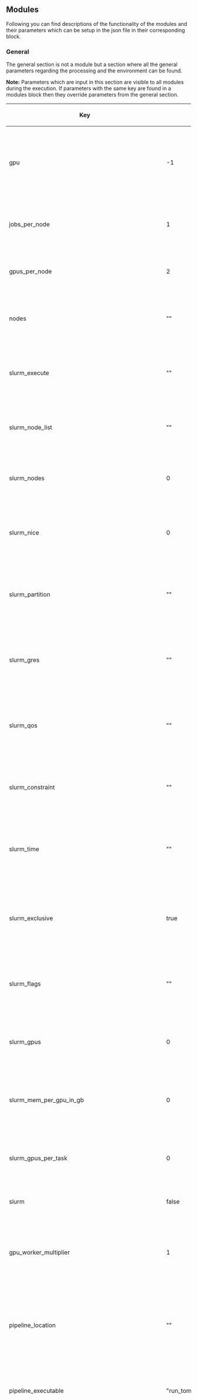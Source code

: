 == Modules ==

Following you can find descriptions of the functionality of the modules and their parameters which can be setup in the json file in their corresponding block.

=== General ===

The general section is not a module but a section where all the general parameters regarding the processing and the environment can be found.

'''Note:''' Parameters which are input in this section are visible to all modules during the execution. If parameters with the same key are found in a modules block then they override parameters from the general section.

{| class="wikitable"
|-
! scope="col" | Key
! scope="col" | Default Value
! scope="col" | Description
! scope="col" | Examples
|-
! scope="row" | gpu
| -1
| defines the GPUs to use, -1 means take all GPUs, positive number takes one GPU, a combination of positive numbers in square brackets defines multiple GPUs to be used, 0 means no GPUs
| -1, 2, [1,2,3]
|-
! scope="row" | jobs_per_node
| 1
| controls how many jobs should be executed per node, '''affects only processing on a SLURM cluster'''
|
|-
! scope="row" | gpus_per_node
| 2
| controls how many gpus are per node available, '''affects only processing on a SLURM cluster'''
|
|-
! scope="row" | nodes
| ""
| controls which nodes should be used for processing, '''affects only processing on a SLURM cluster'''
|
|-
! scope="row" | slurm_execute
| ""
| controls if jobs should be executed on SLURM or if just the commands should be output to the terminal, '''affects only processing on a SLURM cluster'''
|
|-
! scope="row" | slurm_node_list
| ""
| controls which nodes should be used for processing, '''affects only processing on a SLURM cluster'''
|
|-
! scope="row" | slurm_nodes
| 0
| controls how many nodes should be used for processing, '''affects only processing on a SLURM cluster'''
|
|-
! scope="row" | slurm_nice
| 0
| controls the nice level which should be used for cluster jobs, higher nice level means lower priority, '''affects only processing on a SLURM cluster'''
|
|-
! scope="row" | slurm_partition
| ""
| controls the cluster partition which should be used for cluster jobs, choose a partition which has GPUs installed, '''affects only processing on a SLURM cluster'''
|
|-
! scope="row" | slurm_gres
| ""
| controls the slurm generic resources (gres) argument so that SLURM can choose appropriate nodes for processing, '''affects only processing on a SLURM cluster'''
|
|-
! scope="row" | slurm_qos
| ""
| controls the quality of service (qos) argument which is used by SLURM for cluster jobs to choose appropriate nodes, '''affects only processing on a SLURM cluster'''
|
|-
! scope="row" | slurm_constraint
| ""
| controls the constraint argument which is used by SLURM for cluster jobs to choose appropriate nodes, '''affects only processing on a SLURM cluster'''
|
|-
! scope="row" | slurm_time
| ""
| controls the time argument which is used by SLURM for cluster jobs to cancel processing after the specified time is reached, '''affects only processing on a SLURM cluster'''
|
|-
! scope="row" | slurm_exclusive
| true
| controls if a node should be allocated exclusively, this is advised to do so as the jobs will crash if they are scheduled on the same GPU, '''affects only processing on a SLURM cluster'''
|
|-
! scope="row" | slurm_flags
| ""
| you can add additional SLURM flags here, these get appended to the end of the command, '''affects only processing on a SLURM cluster'''
|
|-
! scope="row" | slurm_gpus
| 0
| controls how many GPUs should be allocated through the SLURM cluster manager, '''affects only processing on a SLURM cluster''' 
|
|-
! scope="row" | slurm_mem_per_gpu_in_gb
| 0
| controls how much GPU memory should be allocated by the SLURM cluster manager, '''affects only processing on a SLURM cluster'''
|
|-
! scope="row" | slurm_gpus_per_task
| 0
| controls how many GPUs should be allocated per task by the SLURM cluster manager, '''affects only processing on a SLURM cluster'''
|
|-
! scope="row" | slurm
| false
| '''note''' flag is not used and can be deleted
|
|-
! scope="row" | gpu_worker_multiplier
| 1
| controls how many tasks per GPU should be allocated, be careful jobs can crash if you allocate to many tasks per GPU, set to 2 or higher if you have more than 20GB of memory
|
|-
! scope="row" | pipeline_location
| ""
| this variable is needed if you are using SLURM cluster manager and the pipeline executable is not found in the PATH system variable or the pipeline is executed from its containing folder
|
|-
! scope="row" | pipeline_executable
| "run_tomoBEAR.sh"
| this variable contains the name of the executable for tomoBEAR, this is needed for the execution of tasks through SLURM cluster manager
|
|-
! scope="row" | sbatch_wrapper
| "sbatch.sh"
| this variable contains the name of the sbatch wrapper which outputs only the job id which is needed to define the execution order and dependencies of the tasks which should be run by the SLURM cluster manager
|
|-
! scope="row" | cuda_forward_compatibility
| true
| controls the forward compatibility of GPU related functions, for further information visit this [https://www.mathworks.com/help/parallel-computing/gpu-support-by-release.html link]
|
|-
! scope="row" | random_number_generator_seed
| 0
| sets the seed which is used to parametrise the pseudo random number generator, for further information visit this [https://www.mathworks.com/help/matlab/math/generate-random-numbers-that-are-repeatable.html?searchHighlight=random%20number%20generator%20seed&s_tid=srchtitle link]
|
|-
! scope="row" | tomogram_output_prefix
| "tomogram"
| sets the prefix which is used to prepend the names of raw mrcs, tilt stacks and tomograms, if this variable is set to "" then the variable '''tomogram_input_prefix''' is used to prepend the resulting data, be careful to set '''tomogram_input_prefix''' then to a non empty string
|
|-
! scope="row" | tomogram_input_prefix
| ""
| see description for '''tomogram_output_prefix'''
|
|-
! scope="row" | data_path
| ""
| '''mandatory''' sets the path where the data to be processed can be found
|
|-
! scope="row" | processing_path
| ""
| '''mandatory''' sets the path where the results for the data to be processed should be stored
|
|-
! scope="row" | debug
| false
| controls if the output and scratch folders should be removed when tomoBEAR is restarted
|
|-
! scope="row" | project_name
| "pipeline"
| '''optional''' use this variable to give your project a name for documentary reasons
|
|-
! scope="row" | project_description
| "new_project description"
| '''optional''' use this variable to describe your project for documentary reasons
|
|-
! scope="row" | wipe_cache
| false
| '''note''' flag is not used and can be deleted
|
|-
! scope="row" | motion_correction_command
| "MotionCor2_1.4.0_Cuda102"
| controls the executable of MotionCor2 which should be used, if the executable is not found in your system's PATH variable then you need to set the full path here, be careful to use an executable with a proper CUDA version
|
|-
! scope="row" | ctf_correction_command
| "Gctf-v1.06_sm_30_cu8.0_x86_64"
| controls the executable of Gctf (only Gctf is supported) which should be used, if the executable is not found in your system's PATH variable then you need to set the full path here, be careful to use an executable with a proper CUDA version
|
|-
! scope="row" | double_numbering
| true
| '''note''' flag is not used and can be deleted
|
|-
! scope="row" | prefix_position
| 0
| if you use serialEM you should not modify these variables as everything can be detected automatically
|
|-
! scope="row" | tomogram_number_position
| -1
| if you use serialEM you should not modify these variables as everything can be detected automatically
|
|-
! scope="row" | tilt_number_position
| -1
| if you use serialEM you should not modify these variables as everything can be detected automatically
|
|-
! scope="row" | angle_position
| -1
| if you use serialEM you should not modify these variables as everything can be detected automatically
|
|-
! scope="row" | date_position
| -1
| if you use serialEM you should not modify these variables as everything can be detected automatically
|
|-
! scope="row" | time_position
| -1
| if you use serialEM you should not modify these variables as everything can be detected automatically
|
|-
! scope="row" | output_folder
| "output"
| sets the name of the output folder which is created under the processing path
|
|-
! scope="row" | scratch_folder
| "scratch"
| sets the name of the scratch folder which is created under the processing path, '''note''' functionality is not fully implemented and tested
|
|-
! scope="row" | remove_folders
| false
| '''note''' flag is not used and can be deleted
|
|-
! scope="row" | tilt_scheme
| "dose_symmetric"
| '''note''' variable is not used and can be deleted, set instead '''zero_tilt''' if your tilt stacks doesn't start from 0
| "bi_directional"
|-
! scope="row" | tilting_step
| 3
| '''note''' variable is not used and can be deleted
|
|-
! scope="row" | gold_bead_size_in_nm
| 10
| variable sets the expected gold bead size in nm
|
|-
! scope="row" | rotation_tilt_axis
| 85
| variable sets the rotation of the tilt axis so that it results vertical or parallel to the y axis after alignment
|
|-
! scope="row" | pid_wait_time
| 5
| sets the time to wait before catching the pid for modules which allow interactive inspection of tilt stacks, this can only used if concerned modules are run with '''execution_method''' sequential as one viewer is then opened at a time
|
|-
! scope="row" | raw_files_folder
| "raw_files"
| sets the name of the folder for raw files, normally you should not touch this
|
|-
! scope="row" | fid_files_folder
| "fiducial_models"
| sets the name of the folder for fiducial models, normally you should not touch this
|
|-
! scope="row" | motion_corrected_files_folder
| "motion_corrected_mrcs"
| sets the name of the folder for motion corrected files, normally you should not touch this
|
|-
! scope="row" | aligned_tilt_stacks_folder
| "aligned_tilt_stacks"
| sets the name of the folder for aligned tilt stacks, normally you should not touch this
|
|-
! scope="row" | ctf_corrected_aligned_tilt_stacks_folder
| "ctf_corrected_aligned_tilt_stacks"
| sets the name of the folder for ctf corrected aligned tilt stacks, normally you should not touch this
|
|-
! scope="row" | tilt_stacks_folder
| "tilt_stacks"
| sets the name of the folder for tilt stacks, normally you should not touch this
|
|-
! scope="row" | binned_tilt_stacks_folder
| "binned_tilt_stacks"
| sets the name of the folder for binned tilt stacks, normally you should not touch this
|
|-
! scope="row" | binned_aligned_tilt_stacks_folder
| "binned_aligned_tilt_stacks"
| sets the name of the folder for binned aligned tilt stacks, normally you should not touch this
|
|-
! scope="row" | ctf_corrected_binned_aligned_tilt_stacks_folder
| "ctf_corrected_binned_aligned_tilt_stacks"
| sets the name of the folder for ctf corrected binned aligned tilt stacks, normally you should not touch this
|
|-
! scope="row" | tomograms_folder
| "tomograms"
| sets the name of the folder for tomograms, normally you should not touch this
|
|-
! scope="row" | ctf_corrected_tomograms_folder
| "ctf_corrected_tomograms"
| sets the name of the folder for ctf corrected tomograms, normally you should not touch this
|
|-
! scope="row" | exact_filtered_tomograms_folder
| "exact_filtered_tomograms"
| sets the name of the folder for exact filtered tomograms, normally you should not touch this
|
|-
! scope="row" | binned_tomograms_folder
| "binned_tomograms"
| sets the name of the folder for binned tomograms, normally you should not touch this
|
|-
! scope="row" | ctf_corrected_binned_tomograms_folder
| "ctf_corrected_binned_tomograms"
| sets the name of the folder for ctf corrected binned tomograms, normally you should not touch this
|
|-
! scope="row" | exact_filtered_ctf_corrected_binned_tomograms_folder
| "exact_filtered_ctf_corrected_binned_tomograms"
| sets the name of the folder for exact filtered ctf corrected binned tomograms, normally you should not touch this
|
|-
! scope="row" | binned_exact_filtered_tomograms_folder
| "binned_exact_filtered_tomograms"
| sets the name of the folder for binned exact filtered tomograms, normally you should not touch this
|
|-
! scope="row" | particles_folder
| "particles"
| sets the name of the folder for particles, normally you should not touch this
|
|-
! scope="row" | particles_table_folder
| "particles_table"
| sets the name of the folder for particles table, normally you should not touch this
|
|-
! scope="row" | meta_data_folder
| "meta_data"
| sets the name of the folder for metadata, normally you should not touch this
|
|-
! scope="row" | dynamo_folder
| "dynamo"
| sets the name of the folder for dynamo catalogue, normally you should not touch this
|
|-
! scope="row" | templates_folder
| "templates"
| sets the name of the folder for templates, normally you should not touch this
|
|-
! scope="row" | gain_correction_folder
| "gain_correction"
| sets the name of the folder for the a posteriori gain correction which is generated by the GainCorrection module, normally you should not touch this
|
|-
! scope="row" | binarized_stacks_folder
| "binarized_stacks"
| sets the name of the folder for binarized stacks, normally you should not touch this, '''note''' functionality is not fully implemented and tested
|
|-
! scope="row" | ctf_corrected_stack_suffix
| "ctfc"
| sets the suffix for ctf corrected stacks, normally you should not touch this
|
|-
! scope="row" | ignore_success_files
| false
| if flag is set to true on every restart the modules are rerun ignoring the success files if there are any
|
|-
! scope="row" | keV
| 300
| sets the keV e.g. for MotionCor2
|
|-
! scope="row" | spherical_aberation
| 2.7
| sets the spherical aberration e.g. for MotionCor2
|
|-
! scope="row" | skip_n_first_projections
| 3
| '''note''' variable is not used and can be deleted
|
|-
! scope="row" | nominal_defocus_in_nm
| 4
| sets the nominal defocus in nm
|
|-
! scope="row" | link_files_threshold_in_mb
| 1
| sets the threshold in MB (mega bytes) to link files from previous module runs if size is exceeded instead of copying
|
|-
! scope="row" | tilt_type
| "single"
| this variable is used when generating a dynamo catalogue for documentary reasons only
| "double"
|-
! scope="row" | minimum_files
| 15
| sets the threshold which defines the minimum amount of projections needed to keep a tilt stack for processing
|
|-
! scope="row" | increase_folder_numbers
| false
| '''note''' feature is not implemented fully, could be removed if not needed, you should not touch this
|
|-
! scope="row" | cpu_fraction
| 0.25
| controls the fraction of CPUs to be used if a parallel pool needs to be started for parallel processing
|
|-
! scope="row" | tomogram_indices
| []
| controls the tomograms which should be processed, can be set initially or later if you want only to process some of the tomograms or tilt stacks, has precedence over the combination of '''tomogram_begin''', '''tomogram_end''' and '''tomogram_step'''
|
|-
! scope="row" | tomogram_begin
| 0
| defines the tomogram or tilt stack to start with processing
|
|-
! scope="row" | tomogram_end
| 0
| defines the tomogram or tilt stack to end with processing
|
|-
! scope="row" | tomogram_step
| 1
| defines the step which is used to chose tomograms or tilt stacks between '''tomogram_begin''' and '''tomogram_end''' for processing
|
|-
! scope="row" | aligned_stack_binning
| 1
| defines the binning to generate the aligned stack with, '''note''' if the binning is too low it affects drastically the computational time
|
|-
! scope="row" | pre_aligned_stack_binning
| 4
| defines the binning to generate the pre aligned stack with, this is used for the module BatchRunTomo and DynamoTiltSeriesAlignment e.g. to detect the fiducial model '''note''' if the binning is too low it affects drastically the computational time
|
|-
! scope="row" | template_matching_binning
| 4
| defines the binning to use for template matching, '''note''' if the binning is too low it affects drastically the computational time, at best choose a binning where a tomogram can be fit in GPU memory e.g. 16 super resolution mode or 8 for counted mode, this is a rule of thumb it depends also on your protein's size
|
|-
! scope="row" | reconstruction_thickness
| 2000
| defines the thickness for the tomogram to be reconstructed, this can not be determined reliably so you need to choose an appropriate thickness for your tomograms to cover the information in all of the tomograms even if some or many of them are thinner
|
|-
! scope="row" | binnings
| [2,4]
| defines the binnings to be generated, '''note''' you need to be careful to cover the template matching binning and all the binnings you want to process later your particles with the module DynamoAlignmentProject as they are not generated on the fly, however you can skip the binning  level from the aligned stack as this is generated by BatchRunTomo and not by BinStacks, if you provide it BinStacks will skip it anyway, your aligned stack binning also defines the lowest binning level where particles are cropped from the tomograms in the DynamoAlignmentProject module if you go to a lower binning than that particles are cropped directly from the stacks with the SUSAN approach and are ctf corrected based on particles positions
|
|-
! scope="row" | ignore_file_system_time_stamps
| true
| if data was copied from somewhere in a parallel manner like cp or scp does it you can not rely on file system timestamps to sort the data chronologically so this flag should be set to true else to false, data generated by serialEM contains the metadata in their names needed to sort files which is achieved if during data collection all necessary boxes are ticked for proper naming
|
|-
! scope="row" | automatic_filename_parts_recognition
| true
| if data is collected with serialEM and data generated by serialEM contains the metadata in their names needed to sort files you can leave this options as it is as everything can be detected reliable automatically
|
|-
! scope="row" | angle_regex
| "_([+-]*[{\\d}2]*[.]+\\d)[_.]"
| this variable contains the regular expression to detect the angle
|
|-
! scope="row" | name_regex
| "([A-Za-z\\d_]+[A-Za-z]+)"
| this variable contains the regular expression to detect the name
|
|-
! scope="row" | number_regex
| "[_]*([\\d]+[_[\\d]*]*)_"
| this variable contains the regular expression to detect the number of the tomogram and projection
|
|-
! scope="row" | name_number_regex
| "([A-Za-z\\d_]+[A-Za-z]+)[_]*([\\d]+[_[\\d]*]*)"
| this variable contains the regular expression to detect the combination of name and number
|
|-
! scope="row" | name_number_regex_backup
| "([A-Za-z\\d_]+[A-Za-z]+)[_]*([\\d]+[_[\\d]*]*)_"
| this variable contains the previous used regular expression for documentary reasons to detect the combination of name and number
|
|-
! scope="row" | month_date_time_regex
| "[_]+([{A-Z}1][{a-z}2]+[\\d]+)_([{\\d}2]+.[{\\d}2]+.[{\\d}2]+)[.]+"
| this variable contains the regular expression to detect the month, date and time
|
|-
! scope="row" | tomogram_acquisition_time_in_minutes
| 70
| this variable contains the regular expression to detect the combination of name and number, '''note''' functionality is not fully implemented and tested
|
|-
! scope="row" | keep_intermediates
| true
| if this flag is set to true intermediate files will be kept else they will be deleted during execution, if you are not sure keep it as it is and use later the clean up functionality to get rid of unnecessary files in the specified project folder
|
|-
! scope="row" | reconstruct
| "binned"
| this variable controls if binned or unbinned tomograms should be reconstructed, if "binned" option is used
| "unbinned"
|-
! scope="row" | em_clarity_path
| ""
| this variable contains the path to emClarity, '''note''' functionality is not fully implemented and tested
|
|-
! scope="row" | dynamo_path
| "/sbdata/EM/projects/nibalysc/programs/dynamo-v-1.1.509_MCR-9.6.0_GLNXA64_withMCR"
| this variable contains the path to dynamo '''note''' this variable is not needed anymore as essential dynamo functionality which is used by tomoBEAR is integrated into the pipeline and also overrides some functionality for better performance, nevertheless it could be used to load Dynamo automatically into the workspace when matlab is loaded, this is not implemented
|
|-
! scope="row" | astra_path
| ""
| this variable contains the path to astra a tomographic reconstruction framework, '''note''' functionality is not fully implemented and tested
|
|-
! scope="row" | modules
| ["IMOD","cuda-10.2","Gctf-v1.06","MotionCor2"]
| this array contains the module names to be loaded during startup, '''note''' functionality is not fully implemented and tested, modules should be loaded either manually or in system related bash file which is run on every start of a terminal like .bashrc in CentOS
|
|-
! scope="row" | duplicated_tilts
| "last"
| this variable controls what should happen to duplicated projections which is an option in SerialEM where duplicated projections arise if some tracking errors occur where the are to be projected exceeds a threshold for image shifts compared to the previous projection
|
|-
! scope="row" | ft_bin
| 1
| this variable sets the binning for MotionCor2 output, '''note''' functionality is not fully implemented because this option is not taken into account for later absolute binning calculations, please leave it as it is if you want to process also data with the resolution of the raw files, if you don't need this resolution you can bin the data already in MotionCor2 with this option
|
|-
! scope="row" | expected_symmetrie
| "C1"
| this variable sets the expected symmetrie, if you don't use SUSAN you can use all symmetries which are available in Dynamo else you can only use the Cn symmetrie
|
|-
! scope="row" | checkpoint_module
| false
| this flag controls if a module is a checkpoint module, this means if it is not the module's output folder is emptied on execution when there is no SUCCESS file else the module needs to handle checkpoint like behaviour and recover and proceed with processing where it stopped
|
|-
! scope="row" | propagate_failed_stacks
| true
| this flag controls if failed stacks should be further propagated for processing, the default is set to true because BatchRunTomo should try to fit the fiducial model if the module DynamoTiltSeriesAlignment fails
|
|-
! scope="row" | first_tilt_angle
| ""
| this variable controls at which tilt angle the first projection is taken, if the value is "" it is deduced from the data else you need to set it to some integer value when your files do not contain angular information
|
|-
! scope="row" | execute
| true
| this flag controls if the process function of an module is executed, this is set automatically to false for the cleanup functionality, normally you should not touch this flag
|
|-
! scope="row" | citation
| ""
| this variable holds the information for automatically generating the citations, '''note''' functionality is not fully implemented and tested
|
|}


'''   
   "general": {
       "gpu": -1,
       "jobs_per_node": 1,
       "gpus_per_node": 2,
       "nodes": [],
       "slurm_execute": true,
       "slurm_node_list": "",
       "slurm_nodes": 0,
       "slurm_nice": 0,
       "slurm_partition": "",
       "slurm_gres": "",
       "slurm_qos": "",
       "slurm_constraint": "",
       "slurm_time": "",
       "slurm_exclusive": true,
       "slurm_flags": "",
       "slurm_gpus": 0,
       "slurm_mem_per_gpu_in_gb": 0,
       "slurm_gpus_per_task": 0,
       "slurm": false,
       "gpu_worker_multiplier": 1,
       "pipeline_location": "",
       "pipeline_executable": "run_tomoBEAR.sh",
       "sbatch_wrapper": "sbatch.sh",
       "cuda_forward_compatibility": true,
       "random_number_generator_seed": 0,
       "tomogram_output_prefix": "tomogram",
       "tomogram_input_prefix": "",
       "data_path": "",
       "processing_path": "",
       "debug": false,
       "project_name": "pipeline",
       "project_description": "new_project description",
       "wipe_cache": false,
       "motion_correction_command": "MotionCor2_1.4.0_Cuda102",
       "ctf_correction_command": "Gctf-v1.06_sm_30_cu8.0_x86_64",
       "double_numbering": true,
       "prefix_position": 0,
       "tomogram_number_position": -1,
       "tilt_number_position": -1,
       "angle_position": -1,
       "date_position": -1,
       "time_position": -1,
       "output_folder": "output",
       "scratch_folder": "scratch",
       "remove_folders": false,
       "tilt_scheme": "dose_symmetric",
       "tilting_step": 3,
       "gold_bead_size_in_nm": 10,
       "rotation_tilt_axis": 85,
       "pid_wait_time": 5,
       "raw_files_folder": "raw_files",
       "fid_files_folder": "fiducial_models",
       "motion_corrected_files_folder": "motion_corrected_mrcs",
       "aligned_tilt_stacks_folder": "aligned_tilt_stacks",
       "ctf_corrected_aligned_tilt_stacks_folder": "ctf_corrected_aligned_tilt_stacks",
       "tilt_stacks_folder": "tilt_stacks",
       "binned_tilt_stacks_folder": "binned_tilt_stacks",
       "binned_aligned_tilt_stacks_folder": "binned_aligned_tilt_stacks",
       "ctf_corrected_binned_aligned_tilt_stacks_folder": "ctf_corrected_binned_aligned_tilt_stacks",
       "tomograms_folder": "tomograms",
       "ctf_corrected_tomograms_folder": "ctf_corrected_tomograms",
       "exact_filtered_tomograms_folder": "exact_filtered_tomograms",
       "binned_tomograms_folder": "binned_tomograms",
       "ctf_corrected_binned_tomograms_folder": "ctf_corrected_binned_tomograms",
       "exact_filtered_ctf_corrected_binned_tomograms_folder": "exact_filtered_ctf_corrected_binned_tomograms",
       "binned_exact_filtered_tomograms_folder": "binned_exact_filtered_tomograms",
       "particles_folder": "particles",
       "particles_table_folder": "particles_table",
       "meta_data_folder": "meta_data",
       "dynamo_folder": "dynamo",
       "templates_folder": "templates",
       "gain_correction_folder": "gain_correction",
       "binarized_stacks_folder": "binarized_stacks",
       "ctf_corrected_stack_suffix": "ctfc",
       "ignore_success_files": false,
       "keV": 300,
       "spherical_aberation": 2.7,
       "skip_n_first_projections": 3,
       "nominal_defocus_in_nm": 4,
       "link_files_threshold_in_mb": 1,
       "tilt_type": "single",
       "minimum_files": 15,
       "increase_folder_numbers": false,
       "cpu_fraction": 0.25,
       "tomogram_indices": [],
       "tomogram_begin": 0,
       "tomogram_end": 0,
       "tomogram_step": 1,
       "aligned_stack_binning":1,
       "pre_aligned_stack_binning": 4,
       "template_matching_binning": 4,
       "reconstruction_thickness": 2000,
       "binnings": [2,4],
       "ignore_file_system_time_stamps": true,
       "automatic_filename_parts_recognition": true,
       "angle_regex": "_([+-]*[{\\d}2]*[.]+\\d)[_.]",
       "name_regex": "([A-Za-z\\d_]+[A-Za-z]+)",
       "number_regex": "[_]*([\\d]+[_[\\d]*]*)_",
       "name_number_regex": "([A-Za-z\\d_]+[A-Za-z]+)[_]*([\\d]+[_[\\d]*]*)",
       "name_number_regex_backup": "([A-Za-z\\d_]+[A-Za-z]+)[_]*([\\d]+[_[\\d]*]*)_",
       "month_date_time_regex": "[_]+([{A-Z}1][{a-z}2]+[\\d]+)_([{\\d}2]+.[{\\d}2]+.[{\\d}2]+)[.]+",
       "tomogram_acquisition_time_in_minutes": 70,
       "keep_intermediates": true,
       "reconstruct": "binned",
       "em_clarity_path": "",
       "dynamo_path": "/sbdata/EM/projects/nibalysc/programs/dynamo-v-1.1.509_MCR-9.6.0_GLNXA64_withMCR",
       "astra_path": "",
       "modules": ["IMOD","cuda-10.2","Gctf-v1.06","MotionCor2"],
       "duplicated_tilts": "last",
       "ft_bin": 1,
       "expected_symmetrie": "C1",
       "checkpoint_module": false,
       "propagate_failed_stacks": true,
       "first_tilt_angle": 0,
       "execute": true,
       "citation": ""
   }
'''
=== StopPipeline ===

The StopPipeline module is a module which controls the behavior of tomoBEAR. It allows to stop tomoBEAR after some processing step to inspect the output and not waste computational resources if parameters need to be optimized.

{| class="wikitable"
|-
! scope="col" | Key
! scope="col" | Default Value
! scope="col" | Description
! scope="col" | Examples
|-
! scope="row" | execution_method
| "control"
| this variable defines the execution method for the module, '''note''' for this module it needs to be left as is
| 
|}

'''
    "StopPipeline": {
        "execution_method": "control"
    }
'''

=== MetaData ===

The MetaData module collects descriptive statistics such as min, max, mean, std from the raw data.

{| class="wikitable"
|-
! scope="col" | Key
! scope="col" | Default Value
! scope="col" | Description
! scope="col" | Examples
|-
! scope="row" | execution_method
| "control"
| this variable defines the execution method for the module, '''note''' for this module it needs to be left as is
| 
|-
! scope="row" | parallel_execution
| true
| this flag defines if the collection of the descriptive statistics should be done in parallel or not, '''note''' parallel execution may result in out of memory errors if you use it with the flag for '''parallel_execution''', better to turn it off if you don't have sufficient amount of memory
| 
|-
! scope="row" | do_statistics
| false
| this flag defines if descriptive statistics should be collected at all, '''note''' if this is not needed better turn it off because it will consume a substantial amount of processing time, especially for lage raw files with a lot of frames
| 
|-
! scope="row" | apix
| 0
| if this variable is set to 0 the pixel size will be determined from the header else you can override it here
| 
|-
! scope="row" | skip
| false
| this flag if the execution of this processing step should be skipped at all, '''note''' normally you should not touch this if you don't know what you are doing
| 
|-
! scope="row" | citation
| ""
| this variable holds the information for automatically generating the citations, '''note''' functionality is not fully implemented and tested
| 
|}

'''
    "MetaData":{
        "execution_method": "once",
        "parallel_execution": true,
        "do_statistics": false,
        "apix": 0,
        "skip": false,
        "citation": ""
    }
'''

=== SortFiles ===

The SortFiles module sorts the raw files on a tomogram basis and links them to their corresponding folders for further processing.

{| class="wikitable"
|-
! scope="col" | Key
! scope="col" | Default Value
! scope="col" | Description
! scope="col" | Examples
|-
! scope="row" | execution_method
| "parallel"
| this variable defines the execution method for the module, '''note''' for this module it needs to be left as is, except for debugging reasons you need to set it to "sequential" because MATLAB does only allow debugging of code in non parallel loops
| 
|-
! scope="row" | starting_tomogram
| 1
| this variable defines the start of the numbering of tomograms and tilt stacks, '''note''' leave it as it is because it can't be predicted if it affects indexing behaviour of tomoBEAR
| 
|-
! scope="row" | use_link
| true
| this flag defines if links or real copies should be used for the raw files, '''note''' only set it to true if you want an explicit copy of the data in your project folder
| 
|-
! scope="row" | fixed_number
| 0
| '''note''' this variable is not used anymore and can be deleted
| 
|-
! scope="row" | skip
| false
| this flag if the execution of this processing step should be skipped at all, '''note''' normally you should not touch this if you don't know what you are doing
| 
|-
! scope="row" | citation
| ""
| this variable holds the information for automatically generating the citations, '''note''' functionality is not fully implemented and tested
| 
|}

'''
    "SortFiles": {
        "execution_method": "parallel",
        "starting_tomogram": 1,
        "use_link": true,
        "fixed_number": 0,
        "skip": false,
        "citation": ""
    }
'''

=== MotionCor2 ===

The MotionCor2 module uses as the module's name suggests MotionCor2 to correct for the sample movement in a given projection which is basically a dose-fractionated movie.

For some of the options it is advised to look also into the manual of MotionCor2 as there are some more detailed descriptions which you can find [https://docs.google.com/forms/d/e/1FAIpQLSfAQm5MA81qTx90W9JL6ClzSrM77tytsvyyHh1ZZWrFByhmfQ/viewform here] or [https://emcore.ucsf.edu/ucsf-software here] when you download the archive of MotionCor2.

{| class="wikitable"
|-
! scope="col" | Key
! scope="col" | Default Value
! scope="col" | Description
! scope="col" | Examples
|-
! scope="row" | method
| "MotionCor2"
| this variable defines the method to be used for frame based motion correction, '''note''' for this module it needs to be left as is, only MotionCor2 is supported at the moment
|
|- 
! scope="row" | execution_method
| "in_order"
| this variable defines the execution method for the module, '''note''' for this module it needs to be left as is, except for debugging reasons you need to set it to "sequential" because MATLAB does only allow debugging of code in non parallel loops
| 
|-
! scope="row" | output_postfix
| "motioncor2"
| this variable defines the postfix which is appended to motion corrected files
| 
|-
! scope="row" | iterations
| 50
| this variable defines the termination criterion for motion correction, if this amount of iterations is reached the execution is terminated, '''note''' please consult the MotionCor2 documentation for further information
| 
|-
! scope="row" | tolerance
| 0.5
| this variable defines the termination criterion for motion correction, if the value of pixel error for alignment is lower than that threshold the execution is terminated, '''note''' please consult the MotionCor2 documentation for further information
| 
|-
! scope="row" | gpu_memory
| 0.5
| this variable defines the amount of memory to be used for motion correction, '''note''' please consult the MotionCor2 documentation for further information
| 
|-
! scope="row" | patch
| "7 5 15"
| this variable defines the amount of patches to be used for the motion correction, the format is "horizontal_patches vertical_patches overlap_in_percent", '''note''' please consult the MotionCor2 documentation for further information
| "4 3 20"
|-
! scope="row" | group
| 2
| this flag defines the number of frames to be grouped for better SNR for the process of motion correction , '''note''' try your setting first on a subset of the data as for some numbers the resulting projections can contain patches which are completely misaligned
| 
|-
! scope="row" | outstack
| 0
| if this flag is set to 1 the non averaged aligned stacks are output, '''note''' please consult the MotionCor2 documentation for further information
| 
|-
! scope="row" | gain
| ""
| this variable can contain the full path to the gain reference, either in mrc or dm4 format, if the GainCorrection module was used before to generate an aposteriori gain refeerence leave it as it as the gain reference will be input automatically, '''note''' please consult the MotionCor2 documentation for further information
| 
|-
! scope="row" | defect
| ""
| this variable defines the path to the defect file for the used imaging sensor, it can either be in txt format or mrc or dm4, if mrc or dm4 is used it will automatically be transformed to the required txt file, the txt file specify fixed regions of defects, it is composed of multiple lines of which each contains four space separated integers, x, y, w, and h that define a rectangular region of defects, x and y are the pixel coordinates of the lower left corner of such a region where w and h denote the width and height, respectively, '''note''' please consult the MotionCor2 documentation for further information
| 
|-
! scope="row" | dark
| ""
| this variable can contain the full path to the dark reference, either in mrc or dm4 format, if dm4 is used it will be converted to mrc, '''note''' please consult the MotionCor2 documentation for further information
| 
|-
! scope="row" | b_factor
| [500,150]
| this array defines the B factors to be used for global and local alignment respectively, '''note''' please consult the MotionCor2 documentation for further information
| 
|-
! scope="row" | in_fm_motion
| 1
| if this variable is set to 1 MotionCor2 takes into account of motion induced blurring of each frame, '''note''' please consult the MotionCor2 documentation for further information
| 
|-
! scope="row" | apply_dose_weighting
| false
| if this flag is set to true dose weighted motion corrected images are generated, for this to work the '''keV''', '''apix''' and '''fm_dose''' need to be set which they normally are, '''note''' please consult the MotionCor2 documentation for further information
| 
|-
! scope="row" | fm_dose
| 0.3
| this variable defines the dose per frame, '''note''' please consult the MotionCor2 documentation for further information
| 
|-
! scope="row" | tilt
| ""
| '''note''' this variable can be deleted as this is not supported by MotionCor2 anymore or never was implemented to the end as the developer said
| 
|-
! scope="row" | magnification_anisotropy_major_scale
| 1
| this variable defines the major scale axis of magnification anisotropy, '''note''' please consult the MotionCor2 documentation for further information
| 1.16
|-
! scope="row" | magnification_anisotropy_minor_scale
| 1
| this variable defines the major scale axis of magnification anisotropy, '''note''' please consult the MotionCor2 documentation for further information
| 1.1
|-
! scope="row" | magnification_anisotropy_major_axis_angle
| 360
| this variable defines the angle of major scale magnification anisotropy axis, 360 means skip corrcetion of magnification anisotropy, the same can be achieved if minor and major axis is set to 1.0, '''note''' please consult the MotionCor2 documentation for further information
| 
|-
! scope="row" | magnification_anisotropy_major_scale_tmp
| 1
| '''note''' this variable is not used, only for documentary reasons, can be deleted 
| 
|-
! scope="row" | magnification_anisotropy_minor_scale_tmp
| 1
| '''note''' this variable is not used, only for documentary reasons, can be deleted 
| 
|-
! scope="row" | magnification_anisotropy_major_axis_angle_tmp
| 360
| '''note''' this variable is not used, only for documentary reasons, can be deleted 
| 
|-
! scope="row" | split_sum
| false
| if this flag is set to true even and odd sums are generated that are the partial sums of even and odd frames, respectively, the corresponding MRC files are appended with "EVN" and "ODD", respectively, '''note''' please consult the MotionCor2 documentation for further information
| 
|-
! scope="row" | out_aln
| ""
| here you can specify the path to the directory where the alignment file will be saved, the alignment file is a text file that stores the program setting and measured global and local motion, this file can be reloaded next time into MotionCor2 that will bypass the alignment process, '''note''' please consult the MotionCor2 documentation for further information
| 
|-
! scope="row" | initial_dose
| ""
| this variable defines the initial dose received before stack is acquired, '''note''' please consult the MotionCor2 documentation for further information
| 
|-
! scope="row" | align
| "1"
| this variable defines if an aligned sum "1" or simple sum "0" should be generated, '''note''' please consult the MotionCor2 documentation for further information
| 
|-
! scope="row" | throw
| "0"
| this variable defines the initial number of frames to throw away, default is 0, '''note''' please consult the MotionCor2 documentation for further information
| 
|-
! scope="row" | trunc
| "0"
|  this vraiable defines the number of last frames to be truncated, default is 0, '''note''' please consult the MotionCor2 documentation for further information
| 
|-
! scope="row" | sum_range
| [0,0]
| sum frames whose accumulated doses fall in the specified range, the first number is the minimum dose and the second is the maximum dose, default range is [3,25] electrons per square angstrom, '''note''' please consult the MotionCor2 documentation for further information
| 
|-
! scope="row" | fm_ref
| ""
| this variable specifies a frame in the input movie stack to be the reference to which all other frames are aligned, the reference is 1-based index in the input movie stack regardless how many frames will be thrown away, by default the reference is set to be the last frame, '''note''' please consult the MotionCor2 documentation for further information
| 
|-
! scope="row" | skip
| false
| this flag if the execution of this processing step should be skipped at all, '''note''' normally you should not touch this if you don't know what you are doing
| 
|-
! scope="row" | citation
| ""
| this variable holds the information for automatically generating the citations, '''note''' functionality is not fully implemented and tested
|
|- 
! scope="row" | citation_link
| ""
| this variable holds the information for automatically generating the citations, '''note''' functionality is not fully implemented and tested
| 
|-
! scope="row" | doi
| ""
| this variable holds the information for automatically generating the citations, '''note''' functionality is not fully implemented and tested
| 
|}

'''
    "MotionCor2": {
        "method": "MotionCor2",
        "execution_method": "in_order",
        "output_postfix": "motioncor2",
        "iterations": 50,
        "tolerance": 0.5,
        "gpu_memory": 0.5,
        "patch": "7 5 15",
        "group": 2,
        "outstack": 0,
        "gain": "",
        "defect": "",
        "dark": "",
        "b_factor": [500,150],
        "in_fm_motion": 1,
        "apply_dose_weighting": false,
        "fm_dose": 0.3,
        "tilt": "",
        "magnification_anisotropy_major_scale": 1,
        "magnification_anisotropy_minor_scale": 1,
        "magnification_anisotropy_major_axis_angle": 360,
        "magnification_anisotropy_major_scale_tmp": 1,
        "magnification_anisotropy_minor_scale_tmp": 1,
        "magnification_anisotropy_major_axis_angle_tmp": 360,
        "split_sum": "false",
        "out_aln": "",
        "initial_dose": "",
        "align": "1",
        "throw": "0",
        "trunc": "0",
        "sum_range": [0,150],
        "fm_ref": "",
        "skip": false,
        "citation": "",
        "citation_link": "",
        "doi": ""
    }
'''

=== CreateStacks ===

The CreateStacks module creates the stacks and normalizes them. There are two options for normalization. The default normalization scheme is to divide the projections by their frame count. TomoBEAR detects automatically if you are using high-dose images and divides them by their corresponding frame count in contrast to low-dose images where the frame-count is different.

{| class="wikitable"
|-
! scope="col" | Key
! scope="col" | Default Value
! scope="col" | Description
! scope="col" | Examples
|- 
! scope="row" | execution_method
| "in_order"
| this variable defines the execution method for the module, if set to parallel out of memory errors can occur if you don't have enough memory, '''note''' for this module it needs to be left as is, except for debugging reasons you need to set it to "sequential" because MATLAB does only allow debugging of code in non parallel loops
| 
|-
! scope="row" | slice_suffix
| "view"
| this variable defines the suffix which is prepended to the extracted projections (called slices here) from a stack which was output by serialEM with already aligned and averaged frames, projections need to be separated and normalized here because serialEM doesn't know high dose images which contain a higher electron dose
| 
|-
! scope="row" | normalization_method
| "frames"
| this variable defines the method for normalization, if frames is set then the projections are normalized by the frame count, if "mean_std" is set then the projections are normalized to mean value of 0 and standard deviation of 1
| 
|-
! scope="row" | normalized_postfix
| "norm"
| this variable defines the postfix which is appended to the normalized projections
| 
|-
! scope="row" | stack_name
| "tiltstack"
| '''note''' this variable is not used anymore and can be deleted
| 
|-
! scope="row" | pixel_intensity_average
| 128
| this variable defines the average pixel intensity for the '''method''' "mean_std"
| 
|-
! scope="row" | pixel_intensity_standard_deviation
| 4
| this variable defines the standard deviation of high dose images for the '''method''' "mean_std"
| 
|-
! scope="row" | border_pixels
| 75
| this variable defines the amount of soft border pixels to add to the projections to generate reconstructions with less reconstruction artifacts
| 
|-
! scope="row" | skip
| false
| this flag if the execution of this processing step should be skipped at all, '''note''' normally you should not touch this if you don't know what you are doing
| 
|-
! scope="row" | citation
| ""
| this variable holds the information for automatically generating the citations, '''note''' functionality is not fully implemented and tested
|
|- 
! scope="row" | citation_link
| ""
| this variable holds the information for automatically generating the citations, '''note''' functionality is not fully implemented and tested
| 
|-
! scope="row" | doi
| ""
| this variable holds the information for automatically generating the citations, '''note''' functionality is not fully implemented and tested
| 
|}

'''
    "CreateStacks": {
        "execution_method": "in_order",
        "slice_suffix": "view",
        "normalization_method": "frames",
        "normalized_postfix": "norm",
        "stack_name": "tiltstack",
        "pixel_intensity_average": 128,
        "pixel_intensity_standard_deviation": 4,
        "border_pixels": 75,
        "skip": false,
        "citation": "",
        "citation_link": "",
        "doi": ""
    }
'''

=== DynamoTiltSeriesAlignment ===

The DynamoTiltSeriesAlignment module is using the tilt stacks alignment algorithm from dynamo which is the best available algorithm for fiducial-based alignment. As default reasonable parameters for many cryo ET projects are set. Some of them are dynamically derived. The option to override non-dynamically derived parameters is still available and can be done in the json configuration file.

{| class="wikitable"
|-
! scope="col" | Key
! scope="col" | Default Value
! scope="col" | Description
! scope="col" | Examples
|- 
! scope="row" | execution_method
| "parallel"
| this variable defines the execution method for the module, if set to parallel out of memory errors can occur if you don't have enough memory, '''note''' for this module it needs to be left as is, except for debugging reasons you need to set it to "sequential" because MATLAB does only allow debugging of code in non parallel loops
| 
|-
! scope="row" | checkpoint_module
| true
| this flag controls if a module is a checkpoint module, this means if it is not the module's output folder is emptied on execution when there is no SUCCESS file else the module needs to handle checkpoint like behaviour and recover and proceed with processing where it stopped
| 
|-
! scope="row" | method
| "rms"
| this variable defines the method for chosing a fiducial model, "rms" means chosing the model with lowest root mean squred error, "markers" means taking the model with most full paths of markers or fiducials ans "observations" means taking the model with most observations of markers, the chosen model is taken later for additional tracking and refinement in IMOD with the BatchRunTomo Module, it is advised to put the StopPipeline module after BatchRunTomo is done with fiducial tracking for inspection and additional manual refinement
| 
|-
! scope="row" | generate_fiducial_files
| true
| if this flag is set to true fiducial model files ".fid" are generated for injecting into IMOD or BatchRunTomo module
| 
|-
! scope="row" | dynamo_tilt_stack_alignment_template_file
| "configurations/global.doc"
| this variable contains the path to the configuration file for the dynamo tilt series alignment algorithm it is merged with the values which can be found under the key '''original_parameters'''
| 
|-
! scope="row" | config_file_name
| "config.doc"
| this variable defines the name of the final config file which is generated to be input into the instantiation of the dynamo tilt series alignment algorithm
| 
|-
! scope="row" | skip_ctf_estimation
| true
| this flag defines if the ctf estimation through dynamo tilt series alignment should be skipped, '''note''' this is the normal behaviour and should be left like that because the stacks generated by IMOD are used because of their better appearence for further processing like ctf correction and reconstruction
| 
|-
! scope="row" | mask_radius_factor
| 1.5
| this variable defines the factor to calculate the radius for the mask for fiducials, '''note''' normally you can leave this parameter as is
| 
|-
! scope="row" | template_side_length_factor
| 4
| this variable defines the factor to calculate the side length of the template for fiducial detection, '''note''' normally you can leave this parameter as is
| 
|-
! scope="row" | max_shift_ratio
| 0.25
| this variable defines the maximum shift for projections to keep, it is based on the smaller side length of a projection, '''note''' normally you can leave this parameter as is
| 
|-
! scope="row" | gold_bead_size_in_nm_testing_range
| 1
| this variable defines gold bead size range for testing of fiducial detection, 1 means it will test '''gold_bead_size_in_nm''' + 1 and '''gold_bead_size_in_nm''' - 1, '''note''' this approach results in larger processing times but can yield more aligned tilt stacks
| 
|-
! scope="row" | test_range
| true
| this flag controls if the range should be at all tested, if not then only '''gold_bead_size_in_nm''' will be used for fiducial detection else the range is tested until a run succeeds, this run defines then fiducial model  '''note''' this approach results in larger processing times but can yield more aligned tilt stacks
| 
|-
! scope="row" | test_whole_range
| false
| this flag controls if the whole range defined with '''gold_bead_size_in_nm_testing_range''' and '''gold_bead_size_in_nm''' should tested, if not then the first succeeded run of the fitting will be used for fiducial detection, '''note''' this approach results in larger processing times but can yield even more aligned tilt stacks
| 
|-
! scope="row" | take_defaults
| true
| this flag defines if the defaults from Dynamo should be used as this sometimes yields on some data sets the best results
| 
|-
! scope="row" | detection_binning_factor
| 2
| this variable defines the binning factor for detection of fiducials in the first steps of the Dynamo tilt series alignment algorithm
| 
|-
! scope="row" | original_parameters
| {...}
| '''note''' please consult the [https://wiki.dynamo.biozentrum.unibas.ch/w/index.php/Main_Page Dynamo page] [https://wiki.dynamo.biozentrum.unibas.ch/w/index.php/Walkthrough_on_command_line_based_tilt_series_alignment here] and [https://wiki.dynamo.biozentrum.unibas.ch/w/index.php/Walkthrough_on_GUI_based_tilt_series_alignment here] for the description of original parameters
| 
|-
! scope="row" | skip
| false
| this flag if the execution of this processing step should be skipped at all, '''note''' normally you should not touch this if you don't know what you are doing
| 
|-
! scope="row" | citation
| ""
| this variable holds the information for automatically generating the citations, '''note''' functionality is not fully implemented and tested
|
|- 
! scope="row" | citation_link
| ""
| this variable holds the information for automatically generating the citations, '''note''' functionality is not fully implemented and tested
| 
|-
! scope="row" | doi
| ""
| this variable holds the information for automatically generating the citations, '''note''' functionality is not fully implemented and tested
| 
|}

'''
    "DynamoTiltSeriesAlignment": {
        "execution_method": "parallel",
        "checkpoint_module": true,
        "method": "rms",
        "generate_fiducial_files": true,
        "dynamo_tilt_stack_alignment_template_file": "configurations/global.doc",
        "config_file_name": "config.doc",
        "skip_ctf_estimation": true,
        "mask_radius_factor": 1.5,
        "template_side_length_factor": 4,
        "max_shift_ratio": 0.25,
        "gold_bead_size_in_nm_testing_range": 1,
        "test_range": true,
        "test_whole_range": false,
        "take_defaults": true,
        "detection_binning_factor": 2,
        "original_parameters": {
            "settings.computing.cpus": "10", 
            "settings.computing.gpuSet": 1,
            "settings.computing.gpuUse": 1, 
            "settings.computing.parallelCPUUse": 1, 
            "settings.general.amplitudeContrast": 0.9,
            "settings.general.apix": 1.701,
            "settings.general.nominalDefocus": -2.5, 
            "settings.general.sphericalAberration": 2.7,
            "settings.general.voltage": 300,
            "steps.alignWorkingStack.alignmentBinLevel": 8,
            "steps.binnedReconstruction.reconstructBinnedSIRT": 0,
            "steps.binnedReconstruction.reconstructBinnedWBP": 0,
            "steps.binnedReconstruction.reconstructBinnedWBPCTF": 0, 
            "steps.binnedReconstruction.reconstructionBinnedHeight": 500,
            "steps.binner.workingBinningFactor": 4,
            "steps.chainSelector.minimumMarkerDistance": 100,
            "steps.chainSelector.minimumMarkersPerTilt": 3, 
            "steps.chainSelector.minimumOccupancy": 15,
            "steps.chainSelector.relaxedMinimumOccupancy": 5,
            "steps.chainSelector.skipMarkedIndices": 1, 
            "steps.correctCTF.imodPhaseFlipExecutable": "ctfphaseflip", 
            "steps.correctCTF.phaseflipDefocusTolerance": 250, 
            "steps.correctCTF.phaseflipInterpolationWidth": 4, 
            "steps.correctCTF.phaseflipMaximumStripWidth": 1024,
            "steps.correctCTF.useImodPhaseFlip": 1,
            "steps.detectPeaks.beadRadius": 30, 
            "steps.detectPeaks.detectionBinningFactor": 2, 
            "steps.detectPeaks.maskRadius": 36,
            "steps.detectPeaks.templateSidelength": 72,
            "steps.estimateCTF.ctffind4": "ctffind",
            "steps.estimateCTF.ctffind4Card": "$DYNAMO_ROOT/examples/ctffind4Card.doc",
            "steps.estimateCTF.ctffind4Use": 0,
            "steps.estimateCTF.ctffind4UseCard": 0, 
            "steps.finalSelection.maximalResidualPerObservation": "Inf", 
            "steps.finalSelection.maximalResidualPerTrace": "Inf", 
            "steps.finalSelection.minimumAmountOfMarkersPerMicrograph": 2,
            "steps.fittingModel.psi": "single", 
            "steps.fittingModel.psiRange": 2,
            "steps.fixAlignmentMarkers.stackZshift": 0, 
            "steps.fullReconstruction.centerBinnedCoordinatesValue": [0,0,0], 
            "steps.fullReconstruction.reconstructFullSIRT": 0, 
            "steps.fullReconstruction.reconstructFullWBP": 0, 
            "steps.fullReconstruction.reconstructFullWBPCTF": 0, 
            "steps.fullReconstruction.reconstructionFullSize": [400,400,400], 
            "steps.fullReconstruction.reconstructionShiftCenter": [0,0,0], 
            "steps.fullReconstruction.useCenterOnbinnedCoordinates": 0, 
            "steps.independentMarkerRefinement.gaussfiltOutlierDetectionCC": 1, 
            "steps.independentMarkerRefinement.iterationsRefineAverages": 1, 
            "steps.independentMarkerRefinement.recenterAverages": 1, 
            "steps.peakFeatures.symmetryOrder": 9, 
            "steps.peakSelector.useSobelForSelection": 1, 
            "steps.peakSelector.useSymmetryOrderForSelection": 1, 
            "steps.reindexer.excludeMultipleMatches": 1, 
            "steps.reindexer.exclusionRadiusMultipleMatches": 30, 
            "steps.reindexer.minimumOccupancy": 10, 
            "steps.reindexer.proximityThreshold3DThinning": 20, 
            "steps.reindexer.proximityThresholdReprojection": 10, 
            "steps.shifter.maximalHysteresis": 20, 
            "steps.shifter.maximalShift": 1000, 
            "steps.shifter.shiftInterval": 20, 
            "steps.shifter.skipManualDiscardsInShifts": 1, 
            "steps.tiltExtensor.knotGridSeparation": 20, 
            "steps.tiltExtensor.maximumOverlapProjections": 50, 
            "steps.tiltExtensor.minimalKnotContributions": 15, 
            "steps.tiltExtensor.rerunIterativeReindexingInExtensor": 1, 
            "steps.tiltExtensor.rerunTiltGapFillingInExtensor": 1, 
            "steps.tiltExtensor.separationYStripe": 20, 
            "steps.tiltExtensor.thresholdKnotDistance": 40, 
            "steps.tiltExtensor.widthYStripe": 40, 
            "steps.tiltGapFiller.estimateResidualsThreshold": 0, 
            "steps.tiltGapFiller.increaseDistanceThreshold": 10, 
            "steps.tiltGapFiller.initialDistanceThreshold": 10, 
            "steps.tiltGapFiller.maximalDistanceThreshold": 40, 
            "steps.tiltGapFiller.maximumMarkersDefiningGap": 4, 
            "steps.tiltGapFiller.minimumMarkersTargeted": 4, 
            "steps.tiltGapFiller.minimumOccupancyContributingChain": 4, 
            "steps.tiltGapFiller.residualsThreshold": 5, 
            "steps.tiltGapFiller.targetedOccupancyContributingChain": 10, 
            "steps.traceGapFiller.exclusionRadius": 30, 
            "steps.traceGapFiller.fastCC": 1, 
            "steps.traceGapFiller.maximalDeviationFromReprojection": 5, 
            "steps.trimMarkers.maximalMedianResidualMarker": 10, 
            "steps.trimMarkers.maximalResidualObservation": 5,
            "steps.trimMarkers.minimumOccupancy": 15, 
            "steps.trimMarkers.proximityDeletionThreshold": 80, 
            "steps.trimMarkers.proximityFusionThreshold": 10
        },
        "skip": false,
        "citation": "",
        "citation_link": "",
        "doi": ""
    }
'''

=== DynamoCleanStacks ===

The DynamoCleanStacks module can be run after the DynamoTiltSeriesAlignment to automatically clean up the tilt stacks. For that '''DynamoCleanStacks''' uses the output from dynamo tilt stacks alignment which states on which projections the fiducials could be fit. The others are then removed from the tilt stacks for further processing.

{| class="wikitable"
|-
! scope="col" | Key
! scope="col" | Default Value
! scope="col" | Description
! scope="col" | Examples
|- 
! scope="row" | execution_method
| "parallel"
| this variable defines the execution method for the module, if set to "parallel" out of memory errors can occur if you don't have enough memory, '''note''' for this module it needs to be left as is, except for debugging reasons you need to set it to "sequential" because MATLAB does only allow debugging of code in non parallel loops
| 
|-
! scope="row" | show_truncated_stacks
| false
| this flag controls if the truncated tilt stacks should be shown to the user, this is only advisable if you run the module in serial mode with '''execution_method''' "sequential"
| 
|-
! scope="row" | skip
| false
| this flag if the execution of this processing step should be skipped at all, '''note''' normally you should not touch this if you don't know what you are doing
| 
|-
! scope="row" | citation
| ""
| this variable holds the information for automatically generating the citations, '''note''' functionality is not fully implemented and tested
|
|- 
! scope="row" | citation_link
| ""
| this variable holds the information for automatically generating the citations, '''note''' functionality is not fully implemented and tested
| 
|-
! scope="row" | doi
| ""
| this variable holds the information for automatically generating the citations, '''note''' functionality is not fully implemented and tested
| 
|}

'''
    "DynamoCleanStacks": {
        "execution_method": "parallel",
        "show_truncated_stacks": false,
        "skip": false,
        "citation": "",
        "citation_link": "",
        "doi": ""
    }
'''

=== BatchRunTomo ===

The BatchRunTomo module is the most versatile one as it can be setup to fulfill all the steps batchruntomo normally can do:

*0: Setup
*1: Preprocessing
*2: Cross-correlation alignment
*3: Pre Aligned stack
*4: Patch tracking, auto seeding, or RAPTOR
*5: Bead tracking
*6: Alignment
*7: Positioning
*8: Aligned stack generation
*9: CTF plotting
*10: 3D gold detection
*11: CTF correction
*12: Gold erasing after transforming fiducial model or projecting 3D model
*13: 2D filtering
*14: Reconstruction
*14.5: Postprocessing on a/b axis reconstruction
*15: Combine setup
*16: Solvematch
*17: Initial matchvol;
*18: Autopatchfit
*19: Volcombine
*20: Post Processing with Trimvol
*21: NAD (Nonlinear anisotropic diffusion)

{| class="wikitable"
|-
! scope="col" | Key
! scope="col" | Default Value
! scope="col" | Description
! scope="col" | Examples
|- 
! scope="row" | execution_method
| "parallel"
| this variable defines the execution method for the module, if set to "parallel" out of memory errors can occur if you don't have enough memory, '''note''' for this module it needs to be left as is, except for debugging reasons you need to set it to "sequential" because MATLAB does only allow debugging of code in non parallel loops
| 
|-
! scope="row" | take_fiducials_from_dynamo
| true
| this flag controls if the fiducial model determined with the module '''DynamoTiltSeriesAlignment''' should be injected into '''BatchRunTomo''', '''note''' this is the normal behaviour and should not be changed because '''DynamoTiltSeriesAlignment''' does most of the time a better job and if that fails and only if the fiducial model is determined by running batchruntomo automatic seeding with seed tracking for that stack
| 
|-
! scope="row" | generate_seed_model_with_all_fiducials_from_dynamo
| true
| this flag controls if the fiducial model should be generated from seeds only from the central projection, '''note''' functionality is not fully implemented and tested
| 
|-
! scope="row" | reconstruct_binned_stacks
| false
| this flag controls if binned stacks should be reconstructed, please use for that the '''BinStacks''' module, '''note''' functionality is not fully implemented and tested
| 
|-
! scope="row" | gold_erasing_extra_diameter
| 30
| this variable controls the extra diameter in pixels added to the gold bead size for erasing the gold beads
| 
|-
! scope="row" | maximum_strip_width
| 1000
| this variable controls the maximum strip width for ctf correction, sometimes it results in gpu memory error if this parameter is not set, that is why it was introduced
| 
|-
! scope="row" | cpu_machine_list
| ""
| this variable holds the cpu machine list file for parallel processing, this is not needed because parallel processing is achieved with other methods
| 
|-
! scope="row" | template_file
| "configurations/batchruntomo-template.adoc"
| this variable holds the path to the batchruntomo template configuration file which is later merged with the values which can be found under the key '''directives'''
| 
|-
! scope="row" | directive_file_name
| "DirectiveFile"
| this variable holds the name of the directive file which is generated by merging '''template_file''' and values under the key '''directives''' and afterwards fed into batchruntomo
| 
|-
! scope="row" | starting_step
| 0
| this variable controls the starting step from which this module should be run, to start from a later step a previous run up to some step before should exist in the json file, then it will continue from the previous instantiation of this module, except if you start from step 0, the steps are the ones you can find as the bullet list in the beginning of this paragraph
| 
|-
! scope="row" | ending_step
| 21
| this variable controls the ending step, obviously the ending step must be a higher number than the '''starting_step'''
| 
|-
! scope="row" | skip_steps
| []
| this variable controls the steps to be skipped, obviously the '''ending_step''' must be a higher number than the '''starting_step''' and higher than all steps entered in '''skipt_steps''' and '''starting_step''' must be lower than '''ending_step''' and all steps entered in '''skip_steps'''
| 
|-
! scope="row" | exit_on_error
| true
| sets the batchruntomo flag "-ExitOnError" to the corresponding value, '''note''' please consult the IMOD documentation for batchruntomo for further information
| 
|-
! scope="row" | batchruntomo_description
| "..."
| this flag controls if the truncated tilt stacks should be shown to the user, this is only advisable if you run the module in serial mode with '''execution_method''' "sequential"
| 
|-
! scope="row" | directives_description
| {...}
| this vriable just hold the path to a description file of the parameters under the key '''directives''' and a link to a page describing the parameters under the key '''directives'''
| 
|-
! scope="row" | directives
| {...}
| this variable holds all the parameters which can be setup for batchruntomo, '''note''' please consult the IMOD documentation for batchruntomo directives for further information
| 
|-
! scope="row" | skip
| false
| this flag if the execution of this processing step should be skipped at all, '''note''' normally you should not touch this if you don't know what you are doing
| 
|-
! scope="row" | citation
| ""
| this variable holds the information for automatically generating the citations, '''note''' functionality is not fully implemented and tested
|
|- 
! scope="row" | citation_link
| ""
| this variable holds the information for automatically generating the citations, '''note''' functionality is not fully implemented and tested
| 
|-
! scope="row" | doi
| ""
| this variable holds the information for automatically generating the citations, '''note''' functionality is not fully implemented and tested
| 
|}

The value "<REPLACE>" means it will be automatically replaced by tomoBEAR and should not be replaced or changed by the user.

'''
    "BatchRunTomo": {
        "execution_method": "parallel",
        "take_fiducials_from_dynamo": true,
        "generate_seed_model_with_all_fiducials_from_dynamo": true,
        "reconstruct_binned_stacks": false,
        "gold_erasing_extra_diameter": 30,
        "maximum_strip_width": 1000,
        "cpu_machine_list": "",
        "template_file": "configurations/batchruntomo-template.adoc",
        "directive_file_name": "DirectiveFile",
        "starting_step": 0,
        "ending_step": 21,
        "exit_on_error": true,
        "batchruntomo_description": "0: Setup
                 1: Preprocessing
                 2: Cross-correlation alignment
                 3: Prealigned stack
                 4: Patch tracking, autoseeding, or RAPTOR
                 5: Bead tracking
                 6: Alignment 
                 7: Positioning
                 8: Aligned stack generation
                 9: CTF plotting
                 10: 3D gold detection
                 11: CTF correction
                 12: Gold erasing after transforming fiducial model or
                     projecting 3D model
                 13: 2D filtering
                 14: Reconstruction
                 14.5: Postprocessing on a/b axis reconstruction
                 15: Combine setup
                 16: Solvematch
                 17: Initial matchvol;
                 18: Autopatchfit
                 19: Volcombine
                 20: Postprocessing with Trimvol
                 21: NAD (Nonlinear anistropic diffusion)",
        "directives_description": {
            "path": "/home/local/imod_4.10.9/com/directives.csv"
        },
        "directives": {
            "setupset.copyarg.focus": 0,
            "setupset.copyarg.bfocus": 0,
            "setupset.copyarg.dual": 0,
            "setupset.copyarg.montage": 0,
            "runtime.Preprocessing.any.archiveOriginal": 0,
            "setupset.copyarg.pixel": "<REPLACE>",
            "setupset.copyarg.gold": "<REPLACE>",
            "setupset.copyarg.rotation": "<REPLACE>",
            "setupset.copyarg.userawtlt": 1,
            "setupset.copyarg.extract": 0,
            "setupset.copyarg.voltage": "<REPLACE>",
            "setupset.copyarg.Cs": "<REPLACE>",
            "setupset.copyarg.defocus": "<REPLACE>",
            "runtime.Preprocessing.any.removeXrays": 1,
            "comparam.eraser.ccderaser.LineObjects": 2,
            "comparam.eraser.ccderaser.BoundaryObjects": 3,
            "comparam.eraser.ccderaser.AllSectionObjects": "1-3",
            "comparam.prenewst.newstack.BinByFactor": "<REPLACE>",
            "runtime.RAPTOR.any.useAlignedStack": 1,
            "runtime.RAPTOR.any.numberOfMarkers": 50,
            "runtime.Fiducials.any.trackingMethod": 0,
            "runtime.Fiducials.any.seedingMethod": 1,
            "comparam.track.beadtrack.LightBeads": 0,
            "comparam.track.beadtrack.RoundsOfTracking": 5,
            "runtime.BeadTracking.any.numberOfRuns": 2,
            "comparam.track.beadtrack.SobelFilterCentering": 1,
            "comparam.track.beadtrack.KernelSigmaForSobel": 1.5,
            "comparam.autofidseed.autofidseed.TwoSurfaces": 0,
            "comparam.autofidseed.autofidseed.TargetNumberOfBeads": 20,
            "comparam.autofidseed.autofidseed.AdjustSizes": 1,
            "comparam.align.tiltalign.MagOption": 0,
            "comparam.align.tiltalign.TiltOption": 0,
            "comparam.align.tiltalign.RotOption": "-1",
            "comparam.align.tiltalign.XTiltOption": 0,
            "comparam.align.tiltalign.BeamTiltOption": 0,
            "comparam.newst.newstack.AntialiasFilter": -1,
            "runtime.AlignedStack.any.binByFactor": "<REPLACE>",
            "runtime.AlignedStack.any.correctCTF": 1,
            "runtime.AlignedStack.any.eraseGold": 2,
            "comparam.align.tiltalign.RobustFitting": 1,
            "comparam.tilt.tilt.THICKNESS": "<REPLACE>",
            "runtime.Reconstruction.any.useSirt": 0,
            "runtime.Reconstruction.any.doBackprojAlso": 1,
            "runtime.Postprocess.any.doTrimvol": 1,
            "runtime.Trimvol.any.reorient": 2,
            "runtime.Preprocessing.any.removeExcludedViews": 0,
            "setupset.copyarg.twodir": 0,
            "setupset.scanHeader": 0,
            "comparam.tilt.tilt.LOG": "",
            "comparam.tilt.tilt.SCALE": "0.0 1.0",
            "comparam.tilt.tilt.RADIAL": "0.5 0.0",
            "comparam.tilt.tilt.XAXISTILT": "0.0",
            "comparam.tilt.tilt.AdjustOrigin": 0,
            "comparam.align.tiltalign.AngleOffset": "0.0",
            "comparam.align.tiltalign.SeparateGroup": "<REPLACE>",
            "comparam.align.tiltalign.SurfacesToAnalyze": 1,
            "runtime.Positioning.any.centerOnGold": 1,
            "runtime.Positioning.any.sampleType": 0,
            "runtime.Positioning.any.wholeTomogram": 0,
            "runtime.Positioning.any.hasGoldBeads": 1,
            "comparam.xcorr.tiltxcorr.SearchMagChanges": 0,
            "comparam.align.tiltalign.LocalAlignments": 0,
            "runtime.GoldErasing.any.extraDiameter": "<REPLACE>",
            "runtime.GoldErasing.any.thickness": "<REPLACE>"
        },
        "skip": false,
        "citation": "",
        "citation_link": "",
        "doi": ""
    }
'''

=== GCTFCtfphaseflipCTFCorrection ===

The GCTFCtfphaseflipCTFCorrection module is detecting the CTF for the tomograms which are reconstructed for template matching or particle cropping.


{| class="wikitable"
|-
! scope="col" | Key
! scope="col" | Default Value
! scope="col" | Description
! scope="col" | Examples
|- 
! scope="row" | execution_method
| "parallel"
| this variable defines the execution method for the module, if set to "parallel" out of memory errors can occur if you don't have enough memory, '''note''' for this module it needs to be left as is, except for debugging reasons you need to set it to "sequential" because MATLAB does only allow debugging of code in non parallel loops
| 
|-
! scope="row" | defocus_limit_factor
| 2
| this variable sets the factor for the definition of the lower and upper bound of the defocus value, the defocus value will be divided and multiplied by this factor to set the lower and upper bound, respectively
| 
|-
! scope="row" | slice_suffix
| "view"
| this variable holds the suffix to be appended to the extracted slices
| 
|-
! scope="row" | slice_folder
| "slices"
| this variable holds the name of the folder to be created for storing the slices
| 
|-
! scope="row" | gctf_correction_log_file
| "gctf.log"
| this variable holds the name for the log file to be generated by gctf, '''note''' variable is not used and can be deleted
| 
|-
! scope="row" | ctf_correction_log_file
| "ctf_correction.log"
| this variable holds the name for the log file to be generated by gctf, '''note''' variable is not used and can be deleted
| 
|-
! scope="row" | exact_filter_suffix
| "ef"
| this variable holds the suffix to be appended to the name for tomograms reconstructed with the exact filter
| 
|-
! scope="row" | tomogram_suffix
| "full"
| this variable holds the suffix to be appended to the name of tomograms
| 
|-
! scope="row" | rotated_tomogram_suffix
| "rotx"
| this variable holds the suffix to be appended to the name of tomograms which are rotated to be conform with IMOD's 3dmod
| 
|-
! scope="row" | generate_exact_filtered_tomograms
| true
| this flag controls if exact filtered tomograms should be generated
| 
|-
! scope="row" | exact_filter_size
| 1500
| this variable holds the filter size of the exact filter
| 
|-
! scope="row" | reconstruction_thickness
| 2000
| this variable holds the reconstruction thickness in voxels for the tomograms to be reconstructed
| 
|-
! scope="row" | use_aligned_stack
| false
| this flag controls if aligned or raw stacks should be used for tomogram reconstruction
| 
|-
! scope="row" | do_phase_flip
| false
| this flag controls if phase flipping should be done by Gctf
| 
|-
! scope="row" | run_ctf_phase_flip
| false
| this flag controls if phase flipping should be done by external application ctfphaseflip from IMOD package
| 
|-
! scope="row" | reconstruct_tomograms
| false
| this flag controls if tomograms should be reconstructed at all
| 
|-
! scope="row" | defocus_tolerance
| 20
| this variable sets the "-defTol" argument from ctfphaseflip from the IMOD package: Defocus tolerance in nanometers, which is one factor that governs the width of the strips. The actual strip width is based on the width of this region and several other factors: a fixed minimum width of 128, a minimum width required to achieve sufficient resolution in the Fourier transform, governed by the the 0zero option, and the dynamic adjustment of maximum width described above.
| 
|-
! scope="row" | iWidth
| 2
| this variable sets the "-iWidth" argument from ctfphaseflip from the IMOD package: The distance in pixels between the center lines of two consecutive strips.  A pixel inside the region between those two center lines resides in both strips. As the two strips are corrected separately, that pixel will have 2 corrected values. The final value for that pixel is a linear interpolation of the 2 corrected values.  If a value of 1 is entered, there is no such interpolation.  For a value greater than one, the entered value will be used whenever the strip width computed from the defocus tolerance is less than 256 (i.e., at high tilt), and the value will be scaled proportional to the strip width for widths above 256.  This scaling keeps the computational time down and is reasonable because the defocus difference between adjacent wide strips at wider intervals is still less than that between the narrower strips at high tilt.  However, strips at constant spacing can still be obtained by entering the negative of the desired spacing, which disables the scaling of the spacing
| 
|-
! scope="row" | ampContrast
| 0.1
| this variable sets the "-ampContrast" argument from ctfphaseflip from the IMOD package: The fraction of amplitude contrast. For Cryo-EM, it should be between 0.07 and 0.14.  The value should be the same as was used when detecting the defocus.
| 
|-
! scope="row" | defocus_file_version
| 3
| this variable choses the version of the defocus file to be generated
| 
|-
! scope="row" | defocus_file_version_3_flag
| 1
| this variable holds the flag which should be insert into the headerof the 3rd version of the defocus file when it is chosen to be generated
| 
|-
! scope="row" | use_rawtlt
| true
| this flag controls if the rawtlt or tlt file should be chosen for reconstruction
| 
|-
! scope="row" | skip
| false
| this flag if the execution of this processing step should be skipped at all, '''note''' normally you should not touch this if you don't know what you are doing
| 
|-
! scope="row" | citation
| ""
| this variable holds the information for automatically generating the citations, '''note''' functionality is not fully implemented and tested
|
|- 
! scope="row" | citation_link
| ""
| this variable holds the information for automatically generating the citations, '''note''' functionality is not fully implemented and tested
| 
|-
! scope="row" | doi
| ""
| this variable holds the information for automatically generating the citations, '''note''' functionality is not fully implemented and tested
| 
|}

'''
    "GCTFCtfphaseflipCTFCorrection": {
        "execution_method": "parallel",
        "defocus_limit_factor": 2,
        "slice_suffix": "view",
        "slice_folder": "slices",
        "gctf_correction_log_file": "gctf.log",
        "ctf_correction_log_file": "ctf_correction.log",
    	"exact_filter_suffix": "ef",
    	"tomogram_suffix": "full",
        "rotated_tomogram_suffix": "rotx",
        "generate_exact_filtered_tomograms": true,
        "exact_filter_size": 1500,
        "reconstruction_thickness": 2000,
        "use_aligned_stack": false,
        "do_phase_flip": false,
        "run_ctf_phase_flip": false,
        "reconstruct_tomograms": false,
        "defocus_tolerance": 20,
        "iWidth": 2,
        "ampContrast": 0.1,
        "defocus_file_version": 3,
        "defocus_file_version_3_flag": 1,
        "use_rawtlt": true,
        "skip": false,
        "citation": "",
        "citation_link": "",
        "doi": ""
    }
'''

=== BinStacks ===

The BinStacks module is used for binning the stacks to be able to reconstruct them with the Reconstruct module which should be used after your stacks are binned.

{| class="wikitable"
|-
! scope="col" | Key
! scope="col" | Default Value
! scope="col" | Description
! scope="col" | Examples
|- 
! scope="row" | execution_method
| "parallel"
| this variable defines the execution method for the module, if set to "parallel" out of memory errors can occur if you don't have enough memory, '''note''' for this module it needs to be left as is, except for debugging reasons you need to set it to "sequential" because MATLAB does only allow debugging of code in non parallel loops
| 
|-
! scope="row" | use_ctf_corrected_aligned_stack
| true
| this flag controls if ctf corrected aligned stacks or raw stacks should be used for tomogram reconstruction
| 
|-
! scope="row" | antialias_filter
| 6
| type of antialiasing filter to use when shrinking images, the available types of filters are: 1: Box - equivalent to binning, 2: Blackman - fast but not as good at antialiasing as slower filters, 3: Triangle - fast but smooths more than Blackman, 4: Mitchell - good at antialiasing smooths a bit, 5: Lanczos 2 lobes - good at antialiasing less smoothing than Mitchell, 6: Lanczos 3 lobes - slower, even less smoothing but more risk of ringing
| 
|-
! scope="row" | defocus_tolerance
| 20
| this variable sets the "-defTol" argument from ctfphaseflip from the IMOD package: Defocus tolerance in nanometers, which is one factor that governs the width of the strips. The actual strip width is based on the width of this region and several other factors: a fixed minimum width of 128, a minimum width required to achieve sufficient resolution in the Fourier transform, governed by the the 0zero option, and the dynamic adjustment of maximum width described above.
| 
|-
! scope="row" | iWidth
| 2
| this variable sets the "-iWidth" argument from ctfphaseflip from the IMOD package: The distance in pixels between the center lines of two consecutive strips.  A pixel inside the region between those two center lines resides in both strips. As the two strips are corrected separately, that pixel will have 2 corrected values. The final value for that pixel is a linear interpolation of the 2 corrected values.  If a value of 1 is entered, there is no such interpolation.  For a value greater than one, the entered value will be used whenever the strip width computed from the defocus tolerance is less than 256 (i.e., at high tilt), and the value will be scaled proportional to the strip width for widths above 256.  This scaling keeps the computational time down and is reasonable because the defocus difference between adjacent wide strips at wider intervals is still less than that between the narrower strips at high tilt.  However, strips at constant spacing can still be obtained by entering the negative of the desired spacing, which disables the scaling of the spacing
| 
|-
! scope="row" | ampContrast
| 0.1
| this variable sets the "-ampContrast" argument from ctfphaseflip from the IMOD package: The fraction of amplitude contrast. For Cryo-EM, it should be between 0.07 and 0.14.  The value should be the same as was used when detecting the defocus.
| 
|-
! scope="row" | run_ctf_phaseflip
| false
| this flag controls if phase flipping should be done by external application ctfphaseflip from IMOD package
| 
|-
! scope="row" | ctf_corrected_stack_suffix
| "ctfc"
| this variable holds the suffix to be appended to the name of ctf corrceted stacks
| 
|-
! scope="row" | skip
| false
| this flag if the execution of this processing step should be skipped at all, '''note''' normally you should not touch this if you don't know what you are doing
| 
|-
! scope="row" | citation
| ""
| this variable holds the information for automatically generating the citations, '''note''' functionality is not fully implemented and tested
|
|- 
! scope="row" | citation_link
| ""
| this variable holds the information for automatically generating the citations, '''note''' functionality is not fully implemented and tested
| 
|-
! scope="row" | doi
| ""
| this variable holds the information for automatically generating the citations, '''note''' functionality is not fully implemented and tested
| 
|}


'''
    "BinStacks":{
        "execution_method": "parallel",
        "use_ctf_corrected_aligned_stack": true,
        "antialias_filter": 6,
        "defocus_tolerance": 20,
        "iWidth": 2,
        "ampContrast": 0.1,
        "run_ctf_phaseflip": false,
        "ctf_corrected_stack_suffix": "ctfc",
        "skip": false,
        "citation": "",
        "citation_link": "",
        "doi": ""
    }
'''

=== Reconstruct ===

The Reconstruct module should be used after you binned the tilt stacks with the BinStacks module or used aligned tilt stack binning option greater than one. The module is set up by default to reconstruct binned stacks. If you otherwise want to reconstruct unbinned stacks you need to set up the Reconstruct module properly.

{| class="wikitable"
|-
! scope="col" | Key
! scope="col" | Default Value
! scope="col" | Description
! scope="col" | Examples
|- 
! scope="row" | execution_method
| "parallel"
| this variable defines the execution method for the module, if set to "parallel" out of memory errors can occur if you don't have enough memory, '''note''' for this module it needs to be left as is, except for debugging reasons you need to set it to "sequential" because MATLAB does only allow debugging of code in non parallel loops
| 
|-
! scope="row" | use_ctf_corrected_stack
| true
| this flag controls if ctf corrected aligned stacks or just aligned stacks should be used for tomogram reconstruction
| 
|-
! scope="row" | generate_exact_filtered_tomograms
| false
| this flag controls if exact filtered tomograms should be generated
| 
|-
! scope="row" | exact_filter_size
| 1500
| this variable holds the filter size of the exact filter
| 
|-
! scope="row" | use_rawtlt
| true
| this flag controls if the rawtlt file should be used instead of a possibly by batchruntomo modified tlt file
| 
|-
! scope="row" | correct_angles
| "center"
| the method to be applied to correct the angles if rawtlt is not used, this means if '''use_rawtlt''' is set to false
| 
|-
! scope="row" | skip
| false
| this flag if the execution of this processing step should be skipped at all, '''note''' normally you should not touch this if you don't know what you are doing
| 
|-
! scope="row" | citation
| ""
| this variable holds the information for automatically generating the citations, '''note''' functionality is not fully implemented and tested
|
|- 
! scope="row" | citation_link
| ""
| this variable holds the information for automatically generating the citations, '''note''' functionality is not fully implemented and tested
| 
|-
! scope="row" | doi
| ""
| this variable holds the information for automatically generating the citations, '''note''' functionality is not fully implemented and tested
| 
|}

'''
    "Reconstruct": {
        "execution_method": "in_order",
        "use_ctf_corrected_stack": true,
        "generate_exact_filtered_tomograms": false,
        "exact_filter_size": 1500,
        "use_rawtlt": true,
        "correct_angles": "center",
        "skip": false,
        "citation": "",
        "citation_link": "",
        "doi": ""
    }
'''

=== DynamoImportTomograms ===

The DynamoImportTomograms module generates a dynamo catalogue for you and inputs the tomograms to that catalogue. After that you can call the dynamo catalogue manager (dcm) to generate the models for the tomograms or pick in them particles by hand.

{| class="wikitable"
|-
! scope="col" | Key
! scope="col" | Default Value
! scope="col" | Description
! scope="col" | Examples
|- 
! scope="row" | execution_method
| "parallel"
| this variable defines the execution method for the module, if set to "parallel" out of memory errors can occur if you don't have enough memory, '''note''' for this module it needs to be left as is, except for debugging reasons you need to set it to "sequential" because MATLAB does only allow debugging of code in non parallel loops
| 
|-
! scope="row" | import_tomograms
| "both"
| this variable controls if binned and/or unbinned tomograms are imported into a catalogue, other options are "binned" and "unbinned"
| 
|-
! scope="row" | skip
| false
| this flag if the execution of this processing step should be skipped at all, '''note''' normally you should not touch this if you don't know what you are doing
| 
|-
! scope="row" | citation
| ""
| this variable holds the information for automatically generating the citations, '''note''' functionality is not fully implemented and tested
|
|- 
! scope="row" | citation_link
| ""
| this variable holds the information for automatically generating the citations, '''note''' functionality is not fully implemented and tested
| 
|-
! scope="row" | doi
| ""
| this variable holds the information for automatically generating the citations, '''note''' functionality is not fully implemented and tested
| 
|}

'''
    "DynamoImportTomograms": {
        "execution_method": "once",
        "import_tomograms": "both",
        "skip": false,
        "citation": "",
        "citation_link": "",
        "doi": ""
    }
'''

=== EMDTemplateGeneration ===

The EMDTemplateGeneration module is used to automatically download a template which is further down scaled to match your desired template matching binning. Besides that an automated routine to generate the mask is also implemented. This module needs to be run before template matching is executed.

'''
    "EMDTemplateGeneration": {
        "execution_method": "once",
        "template_emd_number": "",
        "mask_bandpass": [0,2,2],
        "template_bandpass_cut_on_fourier_pixel": 2,
        "template_bandpass_cut_off_resolution_in_angstrom": 20,
        "template_bandpass_smoothing_pixels": 3,
        "ratio_mask_pixels_based_on_unbinned_pixels": 0.05,
        "use_half_template_size": false,
        "mask_cut_off": 0.05,
        "template_cut_off": 0.75,
        "type": "dynamo",
        "use_bandpassed_template": true,
        "use_smoothed_mask": true,
        "dark_density": true,
        "skip": false,
        "citation": ""
    }
'''

=== TemplateGenerationFromFile ===

'''
    "TemplateGenerationFromFile": {
        "execution_method": "once",
        "template_path": "",
        "mask_path": "",
        "use_ellipsoid": true,
        "radii_ratio": [0.33,0.33,0.5],
        "ellipsoid_smoothing_ratio": 0.16,
        "mask_bandpass": [0,2,2],
        "template_bandpass_cut_on_fourier_pixel": 2,
        "template_bandpass_cut_off_resolution_in_angstrom": 20,
        "template_bandpass_smoothing_pixels": 3,
        "use_bandpassed_template": true,
        "use_smoothed_mask": true,
        "invert_density": true,
        "skip": false,
        "citation": ""
    }
'''

=== DynamoTemplateMatching ===

The DynamoTemplateMatching module implements basically the template matching from dynamo but on a GPU. Because of the GPU usage the whole thing runs up to 15 times faster than the normal template matching implementation of dynamo.

'''
    "DynamoTemplateMatching": {
        "execution_method": "in_order",
        "use_ctf_corrected_tomograms": true,
        "show_table": false,
        "show_cross_correlations": false,
        "show_generated_template": false,
        "randomize_angles": false,
        "size_of_chunk": [512,720,500],
        "auto_detect_sampling": false,
        "auto_detect_sampling_multiplication_factor": 5,
        "cone_range": 360,
        "cone_sampling": 15,
        "matlab_workers": 1,
        "symmetry_opearator": 19,
        "template_transform": "none",
        "in_plane_range": 360,
        "in_plane_sampling": 7.5,
        "sampling": 0,
        "threshold_standard_deviation": 3,
        "ellipsoid_smoothing_pixels": 5,
        "skip": false,
        "citation": ""
    }
'''

=== TemplateMatchingPostProcessing ===

'''
    "TemplateMatchingPostProcessing": {
        "execution_method": "once",
        "parallel_execution": false,
        "checkpoint_module": true,
        "all_in_one_folder": true,
        "particle_count": 0,
        "cc_std": 3,
        "crop_particles": false,
        "bandpass_cc_volume": false,
        "bandpass_cc_high_pass": 0,
        "bandpass_cc_low_pass": 0,
        "bandpass_cc_smoothing": 0,
        "keep_binned": true,
        "keep_unbinned": true,
        "mask_gaussian_fall_off": false,
        "precision": 4,
        "cross_correlation_mask": false,
        "remove_large_correlation_clusters": false,
        "use_mask_for_cluster_removal": false,
        "cluster_std":2,
        "mask_non_zero_voxels_ratio": 1.5,
        "non_zero_voxels_threshold": 0.05,
        "exclusion_radius_box_size_ratio": 0.5,
        "box_size": 1,
        "keep_binned": false,
        "keep_unbinned": true,
        "skip": false,
        "citation": ""
    }
'''

=== DynamoAlignmentProject ===

'''
    "DynamoAlignmentProject": {
        "checkpoint_module": true,
        "noise": 1,
        "noise_scaling_factor": 0.7,
        "use_noise_classes": true,
        "susan_lowpass": 65,
        "dynamo_lowpass_factor": 0.5,
        "susan_padding": 200,
        "susan_box_size": 400,
        "per_particle_ctf_correction": "phase_flip",
        "padding_policy": "noise",
        "normalization": "zm",
        "use_symmetrie": true,
        "execution_method": "once",
        "reference": "average",
        "iterations": 0,
        "swap_particles": true,
        "refine_factor": 2,
        "show_results": false,
        "last_classification_binning":4,
        "projects_per_binning": 2,
        "alignment_method": "mra",
        "parallel_execution": true,
        "use_elliptic_mask": true,
        "radii_ratio": [0.5,0.5,0.5],
        "ellipsoid_smoothing_ratio": 0.16,
        "shift_limit_factor": 0.1,
        "discretization_bias": 0.33,
        "project_name": "mraProject",
        "destination": "matlab_gpu",
        "classes": 0,
        "selected_classes": [],
        "sampling": 0,
        "ite_r1": 0,    
        "nref_r1": 0,      
        "cone_range_r1": 0,    
        "cone_sampling_r1": 0,     
        "cone_flip_r1": 0,     
        "cone_check_peak_r1": 0,  
        "cone_freeze_reference_r1": 0,
        "inplane_range_r1": 0,     
        "inplane_sampling_r1": 0,     
        "inplane_flip_r1": 0,                       
        "inplane_check_peak_r1": 0,        
        "inplane_freeze_reference_r1": 0,       
        "refine_r1": 0,       
        "refine_factor_r1": 0,  
        "high_r1": 0,           
        "low_r1": 0,     
        "sym_r1": 0,                                
        "dim_r1": 0,                                
        "area_search_r1": 0,
        "area_search_modus_r1": 0,                  
        "separation_in_tomogram_r1": 0,             
        "limit_xy_check_peak_r1": 0,                
        "limit_z_check_peak_r1": 0,                 
        "use_CC_r1": 0,                             
        "localnc_r1": 0,                            
        "mra_r1": 0,                                
        "threshold_r1": 0,                          
        "threshold_modus_r1": 0,                    
        "threshold2_r1": 0,                         
        "threshold2_modus_r1": 0,                   
        "ccmatrix_r1": 0,     
        "ccmatrix_type_r1": 0,                      
        "ccmatrix_batch_r1": 0,                     
        "Xmatrix_r1": 0,                            
        "Xmatrix_maxMb_r1": 0,                      
        "PCA_r1": 0,                                
        "PCA_neigs_r1": 0,                          
        "kmeans_r1": "",                             
        "kmeans_ncluster_r1": 0,                    
        "kmeans_ncoefficients_r1": 0,               
        "nclass_r1": 0,                             
        "plugin_align_r1": 0,                       
        "plugin_post_r1": 0,                        
        "plugin_iter_r1": 0,                        
        "plugin_align_order_r1": 0,                 
        "plugin_post_order_r1": 0,                  
        "plugin_iter_order_r1": 0,                  
        "flags_r1": 0,                              
        "convergence_type_r1": 0,                   
        "convergence_r1": 0,                        
        "rings_r1": 0,                              
        "rings_random_r1": 0,                       
        "dynamic_mask_r1": 0,
        "citation": ""
    }
'''
